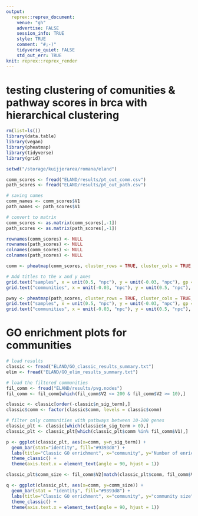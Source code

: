 ```yaml
---
output:
  reprex::reprex_document:
    venue: "gh"
    advertise: FALSE
    session_info: TRUE
    style: TRUE
    comment: "#;-)"
    tidyverse_quiet: FALSE
    std_out_err: TRUE
knit: reprex::reprex_render
---
```


# testing clustering of comunities & pathway scores in brca with hierarchical clustering

```r
rm(list=ls())
library(data.table)
library(vegan)
library(pheatmap)
library(tidyverse)
library(grid)

setwd("/storage/kuijjerarea/romana/eland")
```

```r
comm_scores <- fread("ELAND/results/pt_out_comm.csv")
path_scores <- fread("ELAND/results/pt_out_path.csv")

# saving names
comm_names <- comm_scores$V1
path_names <- path_scores$V1

# convert to matrix
comm_scores <- as.matrix(comm_scores[,-1])
path_scores <- as.matrix(path_scores[,-1])

rownames(comm_scores) <- NULL
rownames(path_scores) <- NULL
colnames(comm_scores) <- NULL
colnames(path_scores) <- NULL

comm <- pheatmap(comm_scores, cluster_rows = TRUE, cluster_cols = TRUE, labels_row = NULL, labels_col = NULL)

# Add titles to the x and y axes
grid.text("samples", x = unit(0.5, "npc"), y = unit(-0.03, "npc"), gp = gpar(fontsize = 12))
grid.text("communities", x = unit(-0.03, "npc"), y = unit(0.5, "npc"), rot = 90, gp = gpar(fontsize = 12))

pway <- pheatmap(path_scores, cluster_rows = TRUE, cluster_cols = TRUE, labels_row = NULL, labels_col = NULL)
grid.text("samples", x = unit(0.5, "npc"), y = unit(-0.03, "npc"), gp = gpar(fontsize = 12))
grid.text("communities", x = unit(-0.03, "npc"), y = unit(0.5, "npc"), rot = 90, gp = gpar(fontsize = 12))
```

# GO enrichment plots for communities

```r
# load results
classic <- fread("ELAND/GO_classic_results_summary.txt")
elim <- fread("ELAND/GO_elim_results_summary.txt")

# load the filtered communities
fil_comm <- fread("ELAND/results/pvg.nodes")
fil_comm <- fil_comm[which(fil_comm$V2 <= 200 & fil_comm$V2 >= 10),]

classic <- classic[order(-classic$n_sig_term),]
classic$comm <- factor(classic$comm, levels = classic$comm)

# filter only communities with pathways between 10-200 genes
classic_plt <- classic[which(classic$n_sig_term > 0),]
classic_plt <- classic_plt[which(classic_plt$comm %in% fil_comm$V1),]

p <- ggplot(classic_plt, aes(x=comm, y=n_sig_term)) +
  geom_bar(stat="identity", fill="#9393d8") +
  labs(title="Classic GO enrichment", x="community", y="Number of enriched terms") +
  theme_classic() +
  theme(axis.text.x = element_text(angle = 90, hjust = 1))
```

```r
classic_plt$comm_size <- fil_comm$V2[match(classic_plt$comm, fil_comm$V1)]

q <- ggplot(classic_plt, aes(x=comm, y=comm_size)) +
  geom_bar(stat = "identity", fill="#9393d8") +
  labs(title="Classic GO enrichment", x="community", y="community size") +
  theme_classic() +
  theme(axis.text.x = element_text(angle = 90, hjust = 1))
```

